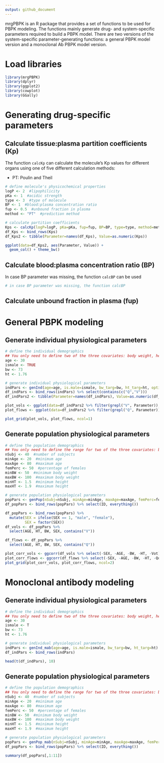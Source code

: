 ```yaml
---
output: github_document
---
```


mrgPBPK is an R package that provides a set of functions to be used for PBPK modeling. The functions mainly generate drug- and system-specific parameters required to build a PBPK model. There are two versions of the system-specific parameter-generating functions: a general PBPK model version and a monoclonal Ab PBPK model version.

# Load libraries

```r
library(mrgPBPK)
library(dplyr)
library(ggplot2)
library(cowplot)
library(GGally)
```

# Generating drug-specific parameters

## Calculate tissue:plasma partition coefficients (Kp)

The function `calcKp` can calculate the molecule's Kp values for different organs using one of five different calculation methods:

- PT: Poulin and Theil 

```r
# define molecule's physicochemical properties
logP <- 2  #lipophilicity
pKa <- 1  #acidic strength
type <- 3  #type of molecule
BP <- 1  #blood:plasma concentration ratio
fup <- 0.5  #unbound fraction in plasma
method <- "PT"  #prediction method

# calculate partition coefficients
Kps <- calcKp(logP=logP, pKa=pKa, fup=fup, BP=BP, type=type, method=method)
df_Kps <- bind_rows(Kps)
df_Kps2 <- tibble(Parameter=names(df_Kps), Value=as.numeric(Kps))

ggplot(data=df_Kps2, aes(Parameter, Value)) +
  geom_col() + theme_bw()
```
## Calculate blood:plasma concentration ratio (BP)

In case BP parameter was missing, the function `calcBP` can be used 

```r
# in case BP parameter was missing, the function calcBP
```


## Calculate unbound fraction in plasma (fup)

# General PBPK modeling

## Generate individual physiological parameters

```r
# define the individual demographics
## You only need to define two of the three covariates: body weight, height, and BMI
age <- 30
ismale <- TRUE
bw <- 73
ht <- 1.76

# generate individual physiological parameters
indPars <- genInd(age=age, is.male=ismale, bw_targ=bw, ht_targ=ht, optimize = FALSE)
df_indPars <- bind_rows(indPars) %>% select(contains(c("Q","V")))
df_indPars2 <- tibble(Parameter=names(df_indPars), Value=as.numeric(df_indPars))

plot_vols <- ggplot(data=df_indPars2 %>% filter(grepl("V", Parameter)), aes(Parameter, Value)) + geom_col() + theme_bw() + labs(title = "Volumes")
plot_flows <- ggplot(data=df_indPars2 %>% filter(grepl("Q", Parameter)), aes(Parameter, Value)) + geom_col() + theme_bw() + labs(title = "Flows")

plot_grid(plot_vols, plot_flows, ncol=1)
```

## Generate population physiological parameters

```r
# define the population demographics
## You only need to define the range for two of the three covariates: body weight, height, and BMI
nSubj <- 40  #number of subjects
minAge <- 20  #minimum age
maxAge <- 80  #maximum age
femPerc <- 50  #percentage of females
minBW <- 50  #minimum body weight
maxBW <- 100  #maximum body weight
minHT <- 1.5  #minimum height
maxHT <- 1.9  #maximum height

# generate population physiological parameters
popPars <- genPop(nSubj=nSubj, minAge=minAge, maxAge=maxAge, femPerc=femPerc, minBW=minBW, maxBW=maxBW, minHT=minHT, maxHT=maxHT, optimize = FALSE)
df_popPars <- bind_rows(popPars) %>% select(ID, everything())

df_popPars <- bind_rows(popPars) %>%
  mutate(SEX = ifelse(SEX == 1, "male", "female"),
         SEX = factor(SEX))
df_vols <- df_popPars %>% 
  select(AGE, HT, BW, SEX, contains("V"))

df_flows <- df_popPars %>% 
  select(AGE, HT, BW, SEX, contains("Q"))

plot_corr_vols <- ggcorr(df_vols %>% select(-SEX, -AGE, -BW, -HT, -Vot)) + labs(title = "Volumes")
plot_corr_flows <- ggcorr(df_flows %>% select(-SEX, -AGE, -BW, -HT, -Qot)) + labs(title = "Flows")
plot_grid(plot_corr_vols, plot_corr_flows, ncol=2)
```

# Monoclonal antibody modeling

## Generate individual physiological parameters

```r
# define the individual demographics
## You only need to define two of the three covariates: body weight, height, and BMI
age <- 30
ismale <- T
bw <- 73
ht <- 1.76

# generate individual physiological parameters
indPars <- genInd_mab(age=age, is.male=ismale, bw_targ=bw, ht_targ=ht)
df_indPars <- bind_rows(indPars)

head(t(df_indPars), 10)
```


## Generate population physiological parameters

```r
# define the population demographics
## You only need to define the range for two of the three covariates: body weight, height, and BMI
nSubj <- 40  #number of subjects
minAge <- 20  #minimum age
maxAge <- 80  #maximum age
femPerc <- 50  #percentage of females
minBW <- 50  #minimum body weight
maxBW <- 100  #maximum body weight
minHT <- 1.5  #minimum height
maxHT <- 1.9  #maximum height

# generate population physiological parameters
popPars <- genPop_mab(nSubj=nSubj, minAge=minAge, maxAge=maxAge, femPerc=femPerc, minBW=minBW, maxBW=maxBW, minHT=minHT, maxHT=maxHT)
df_popPars <- bind_rows(popPars) %>% select(ID, everything())

summary(df_popPars[,1:11])
```


